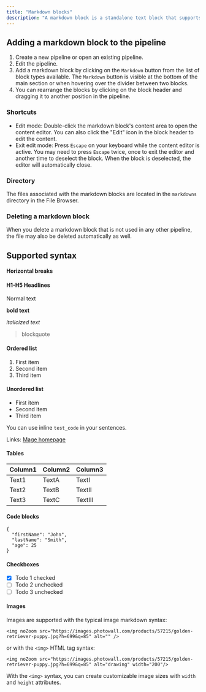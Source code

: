 ```yaml
---
title: "Markdown blocks"
description: "A markdown block is a standalone text block that supports markdown and can be used to make notes or organize your blocks."
---
```



## Adding a markdown block to the pipeline

1. Create a new pipeline or open an existing pipeline.
2. Edit the pipeline.
3. Add a markdown block by clicking on the `Markdown` button from the list of block types available.
The `Markdown` button is visible at the bottom of the main section or when hovering over the divider between two blocks.
4. You can rearrange the blocks by clicking on the block header and dragging it to another position in the pipeline.

### Shortcuts

- Edit mode: Double-click the markdown block's content area to open the content editor. You can
also click the "Edit" icon in the block header to edit the content.
- Exit edit mode: Press `Escape` on your keyboard while the content editor is active.
You may need to press `Escape` twice, once to exit the editor and another time to deselect
the block. When the block is deselected, the editor will automatically close.

### Directory

The files associated with the markdown blocks are located in the `markdowns` directory
in the File Browser.

### Deleting a markdown block

When you delete a markdown block that is not used in any other pipeline,
the file may also be deleted automatically as well.

## Supported syntax

#### Horizontal breaks

#### H1-H5 Headlines

Normal text

**bold text**

*italicized text*

> blockquote

#### Ordered list

1. First item
2. Second item
3. Third item

#### Unordered list

- First item
- Second item
- Third item

You can use inline `test_code` in your sentences.

Links: [Mage homepage](https://www.mage.ai)

#### Tables

| Column1 | Column2 | Column3 |
| --- | --- | --- |
| Text1 | TextA | TextI |
| Text2 | TextB | TextII |
| Text3 | TextC | TextIII |

#### Code blocks

```
{
  "firstName": "John",
  "lastName": "Smith",
  "age": 25
}
```

#### Checkboxes

- [x] Todo 1 checked
- [ ] Todo 2 unchecked
- [ ] Todo 3 unchecked

#### Images

Images are supported with the typical image markdown syntax:

```
<img noZoom src="https://images.photowall.com/products/57215/golden-retriever-puppy.jpg?h=699&q=85" alt="" />
```

or with the `<img>` HTML tag syntax:

```
<img noZoom src="https://images.photowall.com/products/57215/golden-retriever-puppy.jpg?h=699&q=85" alt="drawing" width="200"/>
```

With the `<img>` syntax, you can create customizable image sizes with `width` and `height` attributes.
